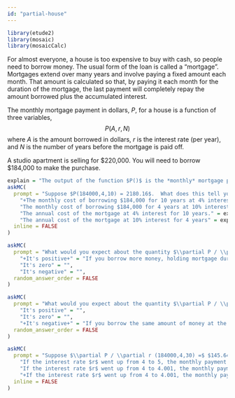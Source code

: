 ```yaml
---
id: "partial-house"
---
```


```r
library(etude2)
library(mosaic)
library(mosaicCalc)
```

For almost everyone, a house is too expensive to buy with cash, so people need to borrow money. The usual form of the loan is called a "mortgage".  Mortgages extend over many years and involve paying a fixed amount each month.  That amount is calculated so that, by paying it each month for the duration of the mortgage, the last payment will completely repay the amount borrowed plus the accumulated interest.

The monthly mortgage payment in dollars, $P$, for a house is a function of three variables, $$P(A, r, N)$$ where $A$ is the amount borrowed in dollars, $r$ is the interest rate (per year), and $N$ is the number of years before the mortgage is paid off.

A studio apartment is selling for $220,000. You will need to borrow $184,000 to make the purchase.


```r
explain = "The output of the function $P()$ is the *monthly* mortgage payment."
askMC(
  prompt = "Suppose $P(184000,4,10) = 2180.16$.  What does this tell you in financial terms?",
    "+The monthly cost of borrowing $184,000 for 10 years at 4% interest per year.+" = "",
    "The monthly cost of borrowing $184,000 for 4 years at 10% interest per year." = "You've  got the order of the argument wrong.",
    "The annual cost of the mortgage at 4% interest for 10 years." = explain,
    "The annual cost of the mortgage at 10% interest for 4 years" = explain,
  inline = FALSE
)
```


```r
askMC(
  prompt = "What would you expect about the quantity $\\partial P / \\partial A$?",
    "+It's positive+" = "If you borrow more money, holding mortgage duration and interest rate constant, you are going to have to pay more each month.",
    "It's zero" = "",
    "It's negative" = "",
  random_answer_order = FALSE
)
```


```r
askMC(
  prompt = "What would you expect about the quantity $\\partial P / \\partial N$?",
    "It's positive" = "",
    "It's zero" = "",
    "+It's negative+" = "If you borrow the same amount of money at the same interest rate, but have more years to pay it back, your monthly payment will be smaller.",
  random_answer_order = FALSE
)
```


```r

askMC(
  prompt = "Suppose $\\partial P / \\partial r (184000,4,30) =$ $145.64.  What is the financial significance of the number $145.65??",
    "If the interest rate $r$ went up from 4 to 5, the monthly payment would increase by $145.65." = "This is a perfectly reasonable answer, but  ... recall that the derivative gives the rate of increase in the output of the function when the input changes by a tiny amount. It turns out that a 1 percentage point increase in interest rate is a very large amount of change.",
    "If the interest rate $r$ went up from 4 to 4.001, the monthly payment would increase by $145.65." = "This is indeed a small change in interest rate, but the value of the derivative is the *rate* of increase, not the increase itself.",
    "+If the interest rate $r$ went up from 4 to 4.001, the monthly payment would increase by $0.001 \times $145.65.+" = "You might think that nobody would be concerned about such a small increase in interest rate. But knowing the result for each very small increase allows us to calculate what would be the impact of a large increase by a process  called *integration*.",
  inline = FALSE
)
```

